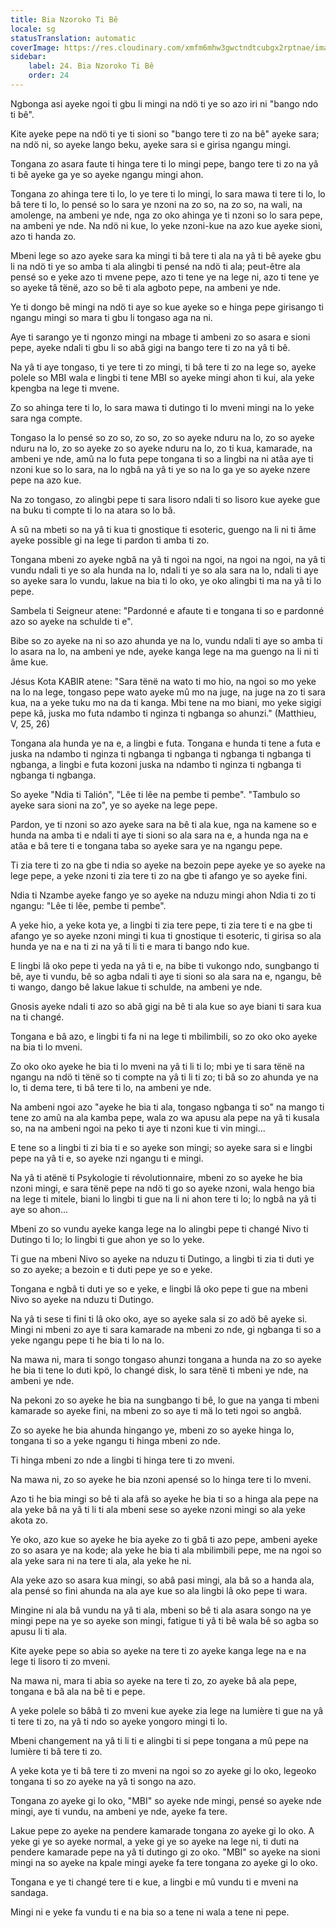 ```yaml
---
title: Bia Nzoroko Ti Bê
locale: sg
statusTranslation: automatic
coverImage: https://res.cloudinary.com/xmfm6mhw3gwctndtcubgx2rptnae/image/upload/v1740468922/small_cover_tratado_de_psicologia_revolucionaria_a4c0dca4e0.webp
sidebar:
    label: 24. Bia Nzoroko Ti Bê
    order: 24
---
```

Ngbonga asi ayeke ngoi ti gbu li mingi na ndö ti ye so azo iri ni "bango ndo ti bê".

Kite ayeke pepe na ndö ti ye ti sioni so "bango tere ti zo na bê" ayeke sara; na ndö ni, so ayeke lango beku, ayeke sara si e girisa ngangu mingi.

Tongana zo asara faute ti hinga tere ti lo mingi pepe, bango tere ti zo na yâ ti bê ayeke ga ye so ayeke ngangu mingi ahon.

Tongana zo ahinga tere ti lo, lo ye tere ti lo mingi, lo sara mawa ti tere ti lo, lo bâ tere ti lo, lo pensé so lo sara ye nzoni na zo so, na zo so, na wali, na amolenge, na ambeni ye nde, nga zo oko ahinga ye ti nzoni so lo sara pepe, na ambeni ye nde. Na ndö ni kue, lo yeke nzoni-kue na azo kue ayeke sioni, azo ti handa zo.

Mbeni lege so azo ayeke sara ka mingi ti bâ tere ti ala na yâ ti bê ayeke gbu li na ndö ti ye so amba ti ala alingbi ti pensé na ndö ti ala; peut-être ala pensé so e yeke azo ti mvene pepe, azo ti tene ye na lege ni, azo ti tene ye so ayeke tâ tënë, azo so bê ti ala agboto pepe, na ambeni ye nde.

Ye ti dongo bê mingi na ndö ti aye so kue ayeke so e hinga pepe girisango ti ngangu mingi so mara ti gbu li tongaso aga na ni.

Aye ti sarango ye ti ngonzo mingi na mbage ti ambeni zo so asara e sioni pepe, ayeke ndali ti gbu li so abâ gigi na bango tere ti zo na yâ ti bê.

Na yâ ti aye tongaso, ti ye tere ti zo mingi, ti bâ tere ti zo na lege so, ayeke polele so MBI wala e lingbi ti tene MBI so ayeke mingi ahon ti kui, ala yeke kpengba na lege ti mvene.

Zo so ahinga tere ti lo, lo sara mawa ti dutingo ti lo mveni mingi na lo yeke sara nga compte.

Tongaso la lo pensé so zo so, zo so, zo so ayeke nduru na lo, zo so ayeke nduru na lo, zo so ayeke zo so ayeke nduru na lo, zo ti kua, kamarade, na ambeni ye nde, amû na lo futa pepe tongana ti so a lingbi na ni atâa aye ti nzoni kue so lo sara, na lo ngbâ na yâ ti ye so na lo ga ye so ayeke nzere pepe na azo kue.

Na zo tongaso, zo alingbi pepe ti sara lisoro ndali ti so lisoro kue ayeke gue na buku ti compte ti lo na atara so lo bâ.

A sû na mbeti so na yâ ti kua ti gnostique ti esoteric, guengo na li ni ti âme ayeke possible gi na lege ti pardon ti amba ti zo.

Tongana mbeni zo ayeke ngbâ na yâ ti ngoi na ngoi, na ngoi na ngoi, na yâ ti vundu ndali ti ye so ala hunda na lo, ndali ti ye so ala sara na lo, ndali ti aye so ayeke sara lo vundu, lakue na bia ti lo oko, ye oko alingbi ti ma na yâ ti lo pepe.

Sambela ti Seigneur atene: "Pardonné e afaute ti e tongana ti so e pardonné azo so ayeke na schulde ti e".

Bibe so zo ayeke na ni so azo ahunda ye na lo, vundu ndali ti aye so amba ti lo asara na lo, na ambeni ye nde, ayeke kanga lege na ma guengo na li ni ti âme kue.

Jésus Kota KABIR atene: "Sara tënë na wato ti mo hio, na ngoi so mo yeke na lo na lege, tongaso pepe wato ayeke mû mo na juge, na juge na zo ti sara kua, na a yeke tuku mo na da ti kanga. Mbi tene na mo biani, mo yeke sigigi pepe kâ, juska mo futa ndambo ti nginza ti ngbanga so ahunzi." (Matthieu, V, 25, 26)

Tongana ala hunda ye na e, a lingbi e futa. Tongana e hunda ti tene a futa e juska na ndambo ti nginza ti ngbanga ti ngbanga ti ngbanga ti ngbanga ti ngbanga, a lingbi e futa kozoni juska na ndambo ti nginza ti ngbanga ti ngbanga ti ngbanga.

So ayeke "Ndia ti Talión", "Lêe ti lêe na pembe ti pembe". "Tambulo so ayeke sara sioni na zo", ye so ayeke na lege pepe.

Pardon, ye ti nzoni so azo ayeke sara na bê ti ala kue, nga na kamene so e hunda na amba ti e ndali ti aye ti sioni so ala sara na e, a hunda nga na e atâa e bâ tere ti e tongana taba so ayeke sara ye na ngangu pepe.

Ti zia tere ti zo na gbe ti ndia so ayeke na bezoin pepe ayeke ye so ayeke na lege pepe, a yeke nzoni ti zia tere ti zo na gbe ti afango ye so ayeke fini.

Ndia ti Nzambe ayeke fango ye so ayeke na nduzu mingi ahon Ndia ti zo ti ngangu: "Lêe ti lêe, pembe ti pembe".

A yeke hio, a yeke kota ye, a lingbi ti zia tere pepe, ti zia tere ti e na gbe ti afango ye so ayeke nzoni mingi ti kua ti gnostique ti esoteric, ti girisa so ala hunda ye na e na ti zi na yâ ti li ti e mara ti bango ndo kue.

E lingbi lâ oko pepe ti yeda na yâ ti e, na bibe ti vukongo ndo, sungbango ti bê, aye ti vundu, bê so agba ndali ti aye ti sioni so ala sara na e, ngangu, bê ti wango, dango bê lakue lakue ti schulde, na ambeni ye nde.

Gnosis ayeke ndali ti azo so abâ gigi na bê ti ala kue so aye biani ti sara kua na ti changé.

Tongana e bâ azo, e lingbi ti fa ni na lege ti mbilimbili, so zo oko oko ayeke na bia ti lo mveni.

Zo oko oko ayeke he bia ti lo mveni na yâ ti li ti lo; mbi ye ti sara tënë na ngangu na ndö ti tënë so ti compte na yâ ti li ti zo; ti bâ so zo ahunda ye na lo, ti dema tere, ti bâ tere ti lo, na ambeni ye nde.

Na ambeni ngoi azo "ayeke he bia ti ala, tongaso ngbanga ti so" na mango ti tene zo amû na ala kamba pepe, wala zo wa apusu ala pepe na yâ ti kusala so, na na ambeni ngoi na peko ti aye ti nzoni kue ti vin mingi...

E tene so a lingbi ti zi bia ti e so ayeke son mingi; so ayeke sara si e lingbi pepe na yâ ti e, so ayeke nzi ngangu ti e mingi.

Na yâ ti atënë ti Psykologie ti révolutionnaire, mbeni zo so ayeke he bia nzoni mingi, e sara tënë pepe na ndö ti go so ayeke nzoni, wala hengo bia na lege ti mitele, biani lo lingbi ti gue na li ni ahon tere ti lo; lo ngbâ na yâ ti aye so ahon...

Mbeni zo so vundu ayeke kanga lege na lo alingbi pepe ti changé Nivo ti Dutingo ti lo; lo lingbi ti gue ahon ye so lo yeke.

Ti gue na mbeni Nivo so ayeke na nduzu ti Dutingo, a lingbi ti zia ti duti ye so zo ayeke; a bezoin e ti duti pepe ye so e yeke.

Tongana e ngbâ ti duti ye so e yeke, e lingbi lâ oko pepe ti gue na mbeni Nivo so ayeke na nduzu ti Dutingo.

Na yâ ti sese ti fini ti lâ oko oko, aye so ayeke sala si zo adö bê ayeke si. Mingi ni mbeni zo aye ti sara kamarade na mbeni zo nde, gi ngbanga ti so a yeke ngangu pepe ti he bia ti lo na lo.

Na mawa ni, mara ti songo tongaso ahunzi tongana a hunda na zo so ayeke he bia ti tene lo duti kpö, lo changé disk, lo sara tënë ti mbeni ye nde, na ambeni ye nde.

Na pekoni zo so ayeke he bia na sungbango ti bê, lo gue na yanga ti mbeni kamarade so ayeke fini, na mbeni zo so aye ti mä lo teti ngoi so angbâ.

Zo so ayeke he bia ahunda hingango ye, mbeni zo so ayeke hinga lo, tongana ti so a yeke ngangu ti hinga mbeni zo nde.

Ti hinga mbeni zo nde a lingbi ti hinga tere ti zo mveni.

Na mawa ni, zo so ayeke he bia nzoni apensé so lo hinga tere ti lo mveni.

Azo ti he bia mingi so bê ti ala afâ so ayeke he bia ti so a hinga ala pepe na ala yeke bâ na yâ ti li ti ala mbeni sese so ayeke nzoni mingi so ala yeke akota zo.

Ye oko, azo kue so ayeke he bia ayeke zo ti gbâ ti azo pepe, ambeni ayeke zo so asara ye na kode; ala yeke he bia ti ala mbilimbili pepe, me na ngoi so ala yeke sara ni na tere ti ala, ala yeke he ni.

Ala yeke azo so asara kua mingi, so abâ pasi mingi, ala bâ so a handa ala, ala pensé so fini ahunda na ala aye kue so ala lingbi lâ oko pepe ti wara.

Mingine ni ala bâ vundu na yâ ti ala, mbeni so bê ti ala asara songo na ye mingi pepe na ye so ayeke son mingi, fatigue ti yâ ti bê wala bê so agba so apusu li ti ala.

Kite ayeke pepe so abia so ayeke na tere ti zo ayeke kanga lege na e na lege ti lisoro ti zo mveni.

Na mawa ni, mara ti abia so ayeke na tere ti zo, zo ayeke bâ ala pepe, tongana e bâ ala na bê ti e pepe.

A yeke polele so bâbâ ti zo mveni kue ayeke zia lege na lumière ti gue na yâ ti tere ti zo, na yâ ti ndo so ayeke yongoro mingi ti lo.

Mbeni changement na yâ ti li ti e alingbi ti si pepe tongana a mû pepe na lumière ti bâ tere ti zo.

A yeke kota ye ti bâ tere ti zo mveni na ngoi so zo ayeke gi lo oko, legeoko tongana ti so zo ayeke na yâ ti songo na azo.

Tongana zo ayeke gi lo oko, "MBI" so ayeke nde mingi, pensé so ayeke nde mingi, aye ti vundu, na ambeni ye nde, ayeke fa tere.

Lakue pepe zo ayeke na pendere kamarade tongana zo ayeke gi lo oko. A yeke gi ye so ayeke normal, a yeke gi ye so ayeke na lege ni, ti duti na pendere kamarade pepe na yâ ti dutingo gi zo oko. "MBI" so ayeke na sioni mingi na so ayeke na kpale mingi ayeke fa tere tongana zo ayeke gi lo oko.

Tongana e ye ti changé tere ti e kue, a lingbi e mû vundu ti e mveni na sandaga.

Mingi ni e yeke fa vundu ti e na bia so a tene ni wala a tene ni pepe.

